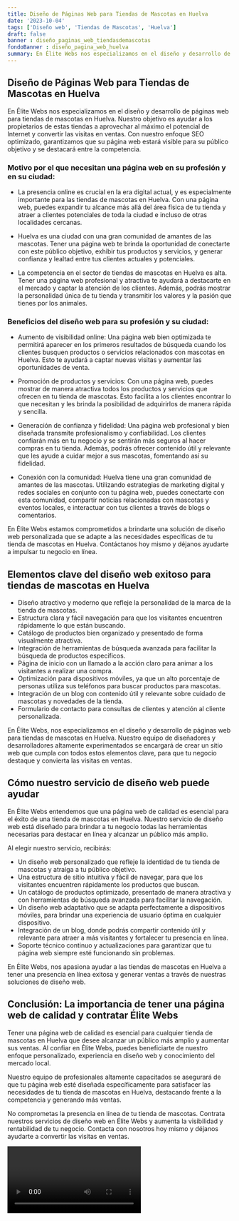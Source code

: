 ```yaml
---
title: Diseño de Páginas Web para Tiendas de Mascotas en Huelva
date: '2023-10-04'
tags: ['Diseño web', 'Tiendas de Mascotas', 'Huelva']
draft: false
banner : diseño_paginas_web_tiendasdemascotas
fondoBanner : diseño_pagina_web_huelva
summary: En Élite Webs nos especializamos en el diseño y desarrollo de páginas web para tiendas de mascotas en Huelva. Nuestro objetivo es ayudar a los propietarios de estas tiendas a aprovechar al máximo el potencial de Internet y convertir las visitas en ventas. Con nuestro enfoque SEO optimizado, garantizamos que su página web estará visible para su público objetivo y se destacará entre la competencia.
---
```


## Diseño de Páginas Web para Tiendas de Mascotas en Huelva

En Élite Webs nos especializamos en el diseño y desarrollo de páginas web para tiendas de mascotas en Huelva. Nuestro objetivo es ayudar a los propietarios de estas tiendas a aprovechar al máximo el potencial de Internet y convertir las visitas en ventas. Con nuestro enfoque SEO optimizado, garantizamos que su página web estará visible para su público objetivo y se destacará entre la competencia.

### Motivo por el que necesitan una página web en su profesión y en su ciudad:

- La presencia online es crucial en la era digital actual, y es especialmente importante para las tiendas de mascotas en Huelva. Con una página web, puedes expandir tu alcance más allá del área física de tu tienda y atraer a clientes potenciales de toda la ciudad e incluso de otras localidades cercanas.

- Huelva es una ciudad con una gran comunidad de amantes de las mascotas. Tener una página web te brinda la oportunidad de conectarte con este público objetivo, exhibir tus productos y servicios, y generar confianza y lealtad entre tus clientes actuales y potenciales.

- La competencia en el sector de tiendas de mascotas en Huelva es alta. Tener una página web profesional y atractiva te ayudará a destacarte en el mercado y captar la atención de los clientes. Además, podrás mostrar la personalidad única de tu tienda y transmitir los valores y la pasión que tienes por los animales.

### Beneficios del diseño web para su profesión y su ciudad:

- Aumento de visibilidad online: Una página web bien optimizada te permitirá aparecer en los primeros resultados de búsqueda cuando los clientes busquen productos o servicios relacionados con mascotas en Huelva. Esto te ayudará a captar nuevas visitas y aumentar las oportunidades de venta.

- Promoción de productos y servicios: Con una página web, puedes mostrar de manera atractiva todos los productos y servicios que ofrecen en tu tienda de mascotas. Esto facilita a los clientes encontrar lo que necesitan y les brinda la posibilidad de adquirirlos de manera rápida y sencilla.

- Generación de confianza y fidelidad: Una página web profesional y bien diseñada transmite profesionalismo y confiabilidad. Los clientes confiarán más en tu negocio y se sentirán más seguros al hacer compras en tu tienda. Además, podrás ofrecer contenido útil y relevante que les ayude a cuidar mejor a sus mascotas, fomentando así su fidelidad.

- Conexión con la comunidad: Huelva tiene una gran comunidad de amantes de las mascotas. Utilizando estrategias de marketing digital y redes sociales en conjunto con tu página web, puedes conectarte con esta comunidad, compartir noticias relacionadas con mascotas y eventos locales, e interactuar con tus clientes a través de blogs o comentarios.

En Élite Webs estamos comprometidos a brindarte una solución de diseño web personalizada que se adapte a las necesidades específicas de tu tienda de mascotas en Huelva. Contáctanos hoy mismo y déjanos ayudarte a impulsar tu negocio en línea.

<GifSeo />

<Cta />

## Elementos clave del diseño web exitoso para tiendas de mascotas en Huelva

- Diseño atractivo y moderno que refleje la personalidad de la marca de la tienda de mascotas.
- Estructura clara y fácil navegación para que los visitantes encuentren rápidamente lo que están buscando.
- Catálogo de productos bien organizado y presentado de forma visualmente atractiva.
- Integración de herramientas de búsqueda avanzada para facilitar la búsqueda de productos específicos.
- Página de inicio con un llamado a la acción claro para animar a los visitantes a realizar una compra.
- Optimización para dispositivos móviles, ya que un alto porcentaje de personas utiliza sus teléfonos para buscar productos para mascotas.
- Integración de un blog con contenido útil y relevante sobre cuidado de mascotas y novedades de la tienda.
- Formulario de contacto para consultas de clientes y atención al cliente personalizada.

En Élite Webs, nos especializamos en el diseño y desarrollo de páginas web para tiendas de mascotas en Huelva. Nuestro equipo de diseñadores y desarrolladores altamente experimentados se encargará de crear un sitio web que cumpla con todos estos elementos clave, para que tu negocio destaque y convierta las visitas en ventas.

## Cómo nuestro servicio de diseño web puede ayudar

En Élite Webs entendemos que una página web de calidad es esencial para el éxito de una tienda de mascotas en Huelva. Nuestro servicio de diseño web está diseñado para brindar a tu negocio todas las herramientas necesarias para destacar en línea y alcanzar un público más amplio.

Al elegir nuestro servicio, recibirás:

- Un diseño web personalizado que refleje la identidad de tu tienda de mascotas y atraiga a tu público objetivo.
- Una estructura de sitio intuitiva y fácil de navegar, para que los visitantes encuentren rápidamente los productos que buscan.
- Un catálogo de productos optimizado, presentado de manera atractiva y con herramientas de búsqueda avanzada para facilitar la navegación.
- Un diseño web adaptativo que se adapta perfectamente a dispositivos móviles, para brindar una experiencia de usuario óptima en cualquier dispositivo.
- Integración de un blog, donde podrás compartir contenido útil y relevante para atraer a más visitantes y fortalecer tu presencia en línea.
- Soporte técnico continuo y actualizaciones para garantizar que tu página web siempre esté funcionando sin problemas.

En Élite Webs, nos apasiona ayudar a las tiendas de mascotas en Huelva a tener una presencia en línea exitosa y generar ventas a través de nuestras soluciones de diseño web.

## Conclusión: La importancia de tener una página web de calidad y contratar Élite Webs

Tener una página web de calidad es esencial para cualquier tienda de mascotas en Huelva que desee alcanzar un público más amplio y aumentar sus ventas. Al confiar en Élite Webs, puedes beneficiarte de nuestro enfoque personalizado, experiencia en diseño web y conocimiento del mercado local.

Nuestro equipo de profesionales altamente capacitados se asegurará de que tu página web esté diseñada específicamente para satisfacer las necesidades de tu tienda de mascotas en Huelva, destacando frente a la competencia y generando más ventas.

No comprometas la presencia en línea de tu tienda de mascotas. Contrata nuestros servicios de diseño web en Élite Webs y aumenta la visibilidad y rentabilidad de tu negocio. Contacta con nosotros hoy mismo y déjanos ayudarte a convertir las visitas en ventas.

<Video />

<CtaBot job='Tiendas de Mascotas' city='Huelva'/>

<Gmaps query='Huelva+españa+maps' />